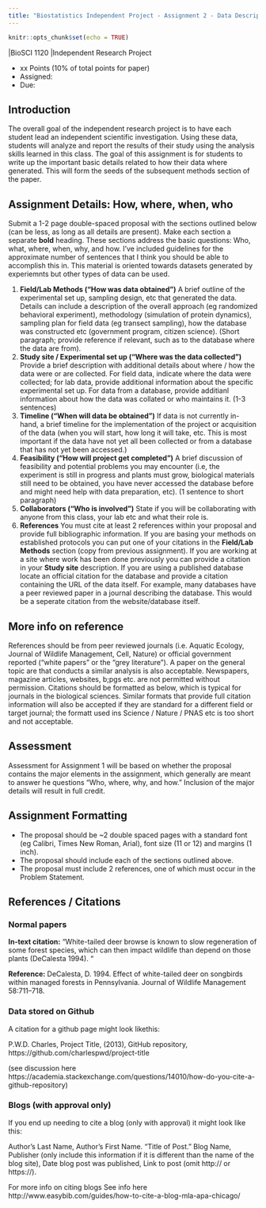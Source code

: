 ```yaml
---
title: "Biostatistics Independent Project - Assignment 2 - Data Description"
---
```


```r
knitr::opts_chunk$set(echo = TRUE)
```

|BioSCI 1120
|Independent Research Project 

* xx Points (10% of total points for paper)
* Assigned: 
* Due:

## Introduction 

The overall goal of the independent research project is to have each student lead an independent scientific investigation.  Using these data, students will analyze and report the results of their study using the analysis skills learned in this class.  The goal of this assignment is for students to write up the important basic details related to how their data where generated.  This will form the seeds of the subsequent methods section of the paper.


## Assignment Details: How, where, when, who

Submit a 1-2 page double-spaced proposal with the sections outlined below (can be less, as long as all details are present).  Make each section a separate **bold** heading.  These sections address the basic questions: Who, what, where, when, why, and how.  I’ve included guidelines for the approximate number of sentences that I think you should be able to accomplish this in.  This material is oriented towards datasets generated by experiemnts but other types of data can be used. 

1.  **Field/Lab Methods (“How was data obtained”)** A brief outline of the experimental set up, sampling design, etc that generated the data.  Details can include a description of the overall approach (eg randomized behavioral experiment), methodology (simulation of protein dynamics), sampling plan for field data (eg transect sampling), how the database was constructed etc (government program, citizen science).  (Short paragraph;  provide reference if relevant, such as to the database where the data are from).
1.  **Study site / Experimental set up  (“Where was the data collected”)** Provide a brief description with additional details about where / how the data were or are collected.  For field data, indicate where the data were collected; for lab data, provide additional information about the specific experimental set up.  For data from a database, provide additianl information about how the data was collated or who maintains it.  (1-3 sentences)
1.  **Timeline (“When will data be obtained”)**  If data is not currently in-hand, a brief timeline for the implementation of the project or acquisition of the data (when you will start, how long it will take, etc.  This is most important if the data have not yet all been collected or from a database that has not yet been accessed.)
1.  **Feasibility (“How will project get completed”)** A brief discussion of feasibility and potential problems you may encounter (i.e, the experiment is still in progress and plants must grow, biological materials still need to be obtained, you have never accessed the database before and might need help with data preparation, etc).  (1 sentence to short paragraph)
1.  **Collaborators (“Who is involved”)**  State if you will be collaborating with anyone from this class, your lab etc and what their role is.    
1.  **References**  You must cite at least 2 references within your proposal and provide full bibliographic information.  If you are basing your methods on established protocols you can put one of your citations in the **Field/Lab Methods** section (copy from previous assignment).  If you are working at a site where work has been done previously you can provide a citation in your **Study site** description.  If you are using a published database locate an official citation for the database and provide a citation containing the URL of the data itself.  For example, many databases have a peer reviewed paper in a journal describing the database.  This would be a seperate citation from the website/database itself.  

## More info on reference

References should be from peer reviewed journals (i.e. Aquatic Ecology, Journal of Wildlife Management, Cell, Nature) or official government reported (“white papers” or the “grey literature”).  A paper on the general topic are that conducts a similar analysis is also acceptable.  Newspapers, magazine articles, websites, b;pgs etc. are not permitted without permission.  Citations should be formatted as below, which is typical for journals in the biological sciences.  Similar formats that provide full citation information will also be accepted if they are standard for a different field or target journal; the formatt used ins Science / Nature / PNAS etc is too short and not acceptable.


## Assessment 

Assessment for Assignment 1 will be based on whether the proposal contains the major elements in the assignment, which generally are meant to answer he questions “Who, where, why, and how.”  Inclusion of the major details will result in full credit.

## Assignment Formatting

* The proposal should be ~2 double spaced pages with a standard font (eg Calibri, Times New Roman, Arial), font size (11 or 12) and margins (1 inch).  
* The proposal should include each of the sections outlined above.
* The proposal must include 2 references, one of which must occur in the Problem Statement.

## References / Citations

### Normal papers

**In-text citation:**
“White-tailed deer browse is known to slow regeneration of some forest species, which can then impact wildlife than depend on those plants (DeCalesta 1994). “

**Reference:**
DeCalesta, D. 1994. Effect of white-tailed deer on songbirds within managed forests in Pennsylvania. Journal of Wildlife Management 58:711–718.

### Data stored on Github

A citation for a github page might look likethis:

P.W.D. Charles, Project Title, (2013), GitHub repository, https://github.com/charlespwd/project-title


(see discussion here  https://academia.stackexchange.com/questions/14010/how-do-you-cite-a-github-repository)


### Blogs (with approval only)
If you end up needing to cite a blog (only with approval) it might look like this:

Author’s Last Name, Author’s First Name. “Title of Post.” Blog Name, Publisher (only include this information if it is different than the name of the blog site), Date blog post was published, Link to post (omit http:// or https://).

For more info on citing blogs See info here http://www.easybib.com/guides/how-to-cite-a-blog-mla-apa-chicago/



